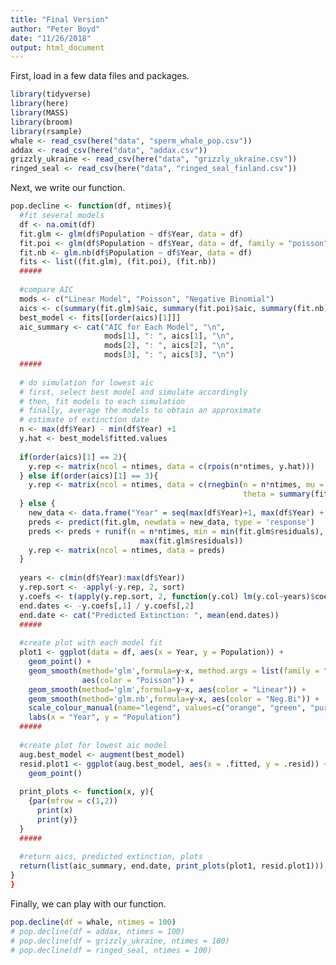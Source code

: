 ```yaml
---
title: "Final Version"
author: "Peter Boyd"
date: "11/26/2018"
output: html_document
---
```


First, load in a few data files and packages. 

```r
library(tidyverse)
library(here)
library(MASS)
library(broom)
library(rsample)
whale <- read_csv(here("data", "sperm_whale_pop.csv"))
addax <- read_csv(here("data", "addax.csv"))
grizzly_ukraine <- read_csv(here("data", "grizzly_ukraine.csv"))
ringed_seal <- read_csv(here("data", "ringed_seal_finland.csv"))
```


Next, we write our function. 


```r

pop.decline <- function(df, ntimes){
  #fit several models
  df <- na.omit(df)
  fit.glm <- glm(df$Population ~ df$Year, data = df)
  fit.poi <- glm(df$Population ~ df$Year, data = df, family = "poisson")
  fit.nb <- glm.nb(df$Population ~ df$Year, data = df)
  fits <- list((fit.glm), (fit.poi), (fit.nb))
  #####
  
  #compare AIC
  mods <- c("Linear Model", "Poisson", "Negative Binomial")
  aics <- c(summary(fit.glm)$aic, summary(fit.poi)$aic, summary(fit.nb)$aic)
  best_model <- fits[[order(aics)[1]]]
  aic_summary <- cat("AIC for Each Model", "\n",
                     mods[1], ": ", aics[1], "\n", 
                     mods[2], ": ", aics[2], "\n",
                     mods[3], ": ", aics[3], "\n")
  #####
  
  # do simulation for lowest aic
  # first, select best model and simulate accordingly
  # then, fit models to each simulation
  # finally, average the models to obtain an approximate 
  # estimate of extinction date
  n <- max(df$Year) - min(df$Year) +1
  y.hat <- best_model$fitted.values
  
  if(order(aics)[1] == 2){
    y.rep <- matrix(ncol = ntimes, data = c(rpois(n*ntimes, y.hat)))
  } else if(order(aics)[1] == 3){
    y.rep <- matrix(ncol = ntimes, data = c(rnegbin(n = n*ntimes, mu = y.hat, 
                                                    theta = summary(fit.nb)$theta)))
  } else {
    new_data <- data.frame("Year" = seq(max(df$Year)+1, max(df$Year) + n*ntimes, 1))
    preds <- predict(fit.glm, newdata = new_data, type = 'response')
    preds <- preds + runif(n = n*ntimes, min = min(fit.glm$residuals), max =  
                             max(fit.glm$residuals))
    y.rep <- matrix(ncol = ntimes, data = preds)
  }
  
  years <- c(min(df$Year):max(df$Year))
  y.rep.sort <- -apply(-y.rep, 2, sort)
  y.coefs <- t(apply(y.rep.sort, 2, function(y.col) lm(y.col~years)$coef))
  end.dates <- -y.coefs[,1] / y.coefs[,2]
  end.date <- cat("Predicted Extinction: ", mean(end.dates))
  #####
  
  #create plot with each model fit
  plot1 <- ggplot(data = df, aes(x = Year, y = Population)) +
    geom_point() +
    geom_smooth(method='glm',formula=y~x, method.args = list(family = "poisson"), 
                aes(color = "Poisson")) +
    geom_smooth(method='glm',formula=y~x, aes(color = "Linear")) + 
    geom_smooth(method='glm.nb',formula=y~x, aes(color = "Neg.Bi")) +
    scale_colour_manual(name="legend", values=c("orange", "green", "purple")) +
    labs(x = "Year", y = "Population")
  #####
  
  #create plot for lowest aic model
  aug.best_model <- augment(best_model)
  resid.plot1 <- ggplot(aug.best_model, aes(x = .fitted, y = .resid)) +
    geom_point()
  
  print_plots <- function(x, y){
    {par(mfrow = c(1,2))
      print(x)
      print(y)}
  }
  #####
  
  #return aics, predicted extinction, plots
  return(list(aic_summary, end.date, print_plots(plot1, resid.plot1)))
}
}
```

Finally, we can play with our function. 

```r
pop.decline(df = whale, ntimes = 100)
# pop.decline(df = addax, ntimes = 100)
# pop.decline(df = grizzly_ukraine, ntimes = 100)
# pop.decline(df = ringed_seal, ntimes = 100)
```

